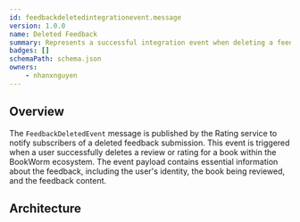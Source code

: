 ```yaml
---
id: feedbackdeletedintegrationevent.message
version: 1.0.0
name: Deleted Feedback
summary: Represents a successful integration event when deleting a feedback in the system
badges: []
schemaPath: schema.json
owners:
    - nhanxnguyen
---
```


## Overview

The `FeedbackDeletedEvent` message is published by the Rating service to notify subscribers of a deleted feedback submission. This event is triggered when a user successfully deletes a review or rating for a book within the BookWorm ecosystem. The event payload contains essential information about the feedback, including the user's identity, the book being reviewed, and the feedback content.

## Architecture

<NodeGraph />
